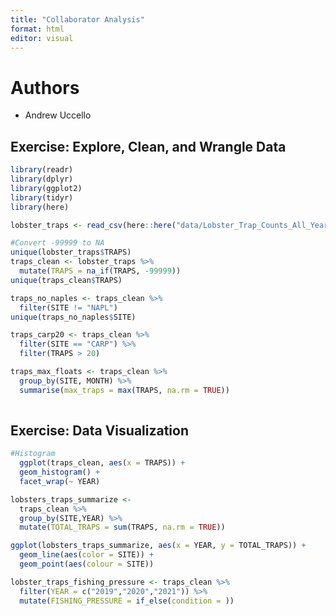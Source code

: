 ```yaml
---
title: "Collaborator Analysis"
format: html
editor: visual
---
```


# Authors

-   Andrew Uccello

## Exercise: Explore, Clean, and Wrangle Data
```r
library(readr)
library(dplyr)
library(ggplot2)
library(tidyr)
library(here)
```
```r
lobster_traps <- read_csv(here::here("data/Lobster_Trap_Counts_All_Years_20210519.csv"))
```
```r
#Convert -99999 to NA
unique(lobster_traps$TRAPS)
traps_clean <- lobster_traps %>%
  mutate(TRAPS = na_if(TRAPS, -99999))
unique(traps_clean$TRAPS)
```
```r
traps_no_naples <- traps_clean %>%
  filter(SITE != "NAPL")
unique(traps_no_naples$SITE)
```
```r
traps_carp20 <- traps_clean %>%
  filter(SITE == "CARP") %>%
  filter(TRAPS > 20)
```
```r
traps_max_floats <- traps_clean %>%
  group_by(SITE, MONTH) %>%
  summarise(max_traps = max(TRAPS, na.rm = TRUE))
  
```
## Exercise: Data Visualization

```r
#Histogram
  ggplot(traps_clean, aes(x = TRAPS)) +
  geom_histogram() +
  facet_wrap(~ YEAR)

```
```r
lobsters_traps_summarize <-
  traps_clean %>%
  group_by(SITE,YEAR) %>%
  mutate(TOTAL_TRAPS = sum(TRAPS, na.rm = TRUE))

ggplot(lobsters_traps_summarize, aes(x = YEAR, y = TOTAL_TRAPS)) +
  geom_line(aes(color = SITE)) +
  geom_point(aes(colour = SITE))
```

```r
lobster_traps_fishing_pressure <- traps_clean %>%
  filter(YEAR = c("2019","2020","2021")) %>%
  mutate(FISHING_PRESSURE = if_else(condition = ))


```

